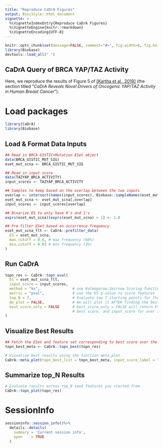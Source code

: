 ```yaml
---
title: "Reproduce CaDrA Figures"
output: BiocStyle::html_document
vignette: >
  %\VignetteIndexEntry{Reproduce CaDrA Figures}
  %\VignetteEngine{knitr::rmarkdown}
  %\VignetteEncoding{UTF-8}
---
```


```r
knitr::opts_chunk$set(message=FALSE, comment="#>", fig.width=8, fig.height=8, fig.align="center")
library(Biobase)
devtools::load_all(".")
```

## CaDrA Query of BRCA YAP/TAZ Activity

Here, we reproduce the results of Figure 5 of [[Kartha et al., 2019]](https://www.frontiersin.org/articles/10.3389/fgene.2019.00121/full) (the section titled "_CaDrA Reveals Novel Drivers of Oncogenic YAP/TAZ Activity in Human Breast Cancer_").

# Load packages

```r
library(CaDrA)
library(Biobase)
```

## Load & Format Data Inputs

```r

## Read in BRCA GISTIC+Mutation ESet object
data(BRCA_GISTIC_MUT_SIG)
eset_mut_scna <- BRCA_GISTIC_MUT_SIG

## Read in input score
data(TAZYAP_BRCA_ACTIVITY)
input_scores <- TAZYAP_BRCA_ACTIVITY

## Samples to keep based on the overlap between the two inputs
overlap <- intersect(names(input_scores), Biobase::sampleNames(eset_mut_scna))
eset_mut_scna <- eset_mut_scna[,overlap]
input_scores <- input_scores[overlap]

## Binarize ES to only have 0's and 1's
exprs(eset_mut_scna)[exprs(eset_mut_scna) > 1] <- 1.0

## Pre-filter ESet based on occurrence frequency
eset_mut_scna_flt <- CaDrA::prefilter_data(
  ES = eset_mut_scna,
  max.cutoff = 0.6, # max frequency (60%)
  min.cutoff = 0.03 # min frequency (3%)
) 

```

## Run CaDrA

```r

topn_res <- CaDrA::topn_eval(
  ES = eset_mut_scna_flt,
  input_score = input_scores,
  method = "ks",               # use Kolmogorow-Smirnow Scoring function 
  metric = "pval",             # use the KS p-value to score features
  top_N = 7,                   # Evaluate top 7 starting points for the search
  do_plot = FALSE,             # We will plot it AFTER finding the best hits
  best_score_only = FALSE      # best_score_only = FALSE will return ESet, its corresponding
                               # best score, and input_score for over 7 feature searches
)

```

## Visualize Best Results

```r

## Fetch the ESet and feature set corresponding to best score over the top_N searches
topn_best_meta <- CaDrA::topn_best(topn_res)

# Visualize best results using the function meta_plot
CaDrA::meta_plot(topn_best_list = topn_best_meta, input_score_label = "YAP/TAZ Activity")

```

## Summarize top_N Results

```r

# Evaluate results across top_N seed features you started from
CaDrA::topn_plot(topn_res) 

```


# SessionInfo
```r
sessioninfo::session_info()%>%
  details::details(
    summary = 'Current session info',
    open    = TRUE
  )
```

